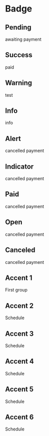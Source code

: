 
# Badge

<Props of={Badge} />

## Pending

<Playground>
  <Badge type="pending"> awaiting payment </Badge>
</Playground>


## Success

<Playground>
  <Badge type="success">paid</Badge>
</Playground>

## Warning

<Playground>
  <Badge type="warning">test</Badge>
</Playground>

## Info

<Playground>
  <Badge type="info">info</Badge>
</Playground>

## Alert

<Playground>
  <Badge type="alert">cancelled payment </Badge>
</Playground>

## Indicator

<Playground>
  <Badge type="indicator">cancelled payment </Badge>
</Playground>

## Paid

<Playground>
  <Badge type="paid">cancelled payment </Badge>
</Playground>

## Open

<Playground>
  <Badge type="open">cancelled payment </Badge>
</Playground>

## Canceled

<Playground>
  <Badge type="canceled">cancelled payment </Badge>
</Playground>

## Accent 1

<Playground>
  <Badge type="accent-1">First group</Badge>
</Playground>

## Accent 2

<Playground>
  <Badge type="accent-2">Schedule</Badge>
</Playground>

## Accent 3

<Playground>
  <Badge type="accent-3">Schedule</Badge>
</Playground>

## Accent 4

<Playground>
  <Badge type="accent-4">Schedule</Badge>
</Playground>

## Accent 5

<Playground>
  <Badge type="accent-5">Schedule</Badge>
</Playground>

## Accent 6

<Playground>
  <Badge type="accent-6">Schedule</Badge>
</Playground>
